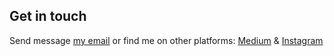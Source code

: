 ## Get in touch

Send message [my email](mailto:wildan@fauzy.web.id) or find me on other platforms: [Medium](https://medium.com/@wilfauzy) & [Instagram](https://www.instagram.com/wilfauzy/)
